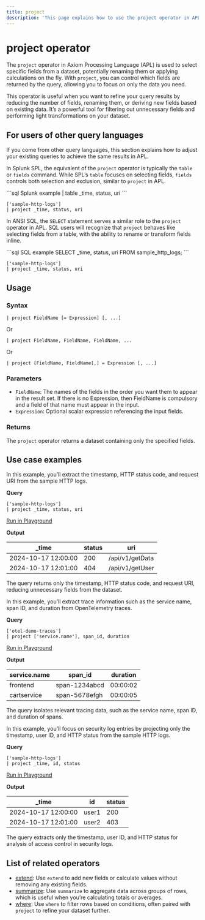 ```yaml
---
title: project
description: 'This page explains how to use the project operator in APL.'
---
```


# project operator

The `project` operator in Axiom Processing Language (APL) is used to select specific fields from a dataset, potentially renaming them or applying calculations on the fly. With `project`, you can control which fields are returned by the query, allowing you to focus on only the data you need.

This operator is useful when you want to refine your query results by reducing the number of fields, renaming them, or deriving new fields based on existing data. It’s a powerful tool for filtering out unnecessary fields and performing light transformations on your dataset.

## For users of other query languages

If you come from other query languages, this section explains how to adjust your existing queries to achieve the same results in APL.

<AccordionGroup>
<Accordion title="Splunk SPL users">

In Splunk SPL, the equivalent of the `project` operator is typically the `table` or `fields` command. While SPL’s `table` focuses on selecting fields, `fields` controls both selection and exclusion, similar to `project` in APL.

<CodeGroup>
```sql Splunk example
| table _time, status, uri
```

```kusto APL equivalent
['sample-http-logs']
| project _time, status, uri
```
</CodeGroup>

</Accordion>
<Accordion title="ANSI SQL users">

In ANSI SQL, the `SELECT` statement serves a similar role to the `project` operator in APL. SQL users will recognize that `project` behaves like selecting fields from a table, with the ability to rename or transform fields inline.

<CodeGroup>
```sql SQL example
SELECT _time, status, uri FROM sample_http_logs;
```

```kusto APL equivalent
['sample-http-logs']
| project _time, status, uri
```
</CodeGroup>

</Accordion>
</AccordionGroup>

## Usage

### Syntax

```kusto
| project FieldName [= Expression] [, ...]
```

Or

```kusto
| project FieldName, FieldName, FieldName, ...
```

Or

```kusto
| project [FieldName, FieldName[,] = Expression [, ...]
```

### Parameters

- `FieldName`: The names of the fields in the order you want them to appear in the result set. If there is no Expression, then FieldName is compulsory and a field of that name must appear in the input.
- `Expression`: Optional scalar expression referencing the input fields.

### Returns

The `project` operator returns a dataset containing only the specified fields.

## Use case examples

<Tabs>
<Tab title="Log analysis">

In this example, you’ll extract the timestamp, HTTP status code, and request URI from the sample HTTP logs.

**Query**

```kusto
['sample-http-logs']
| project _time, status, uri
```

[Run in Playground](https://play.axiom.co/axiom-play-qf1k/explorer?initForm=%7B%22apl%22%3A%22%5B'sample-http-logs'%5D%20%7C%20project%20_time%2C%20status%2C%20uri%22%7D)

**Output**

| _time               | status | uri                |
|---------------------|--------|--------------------|
| 2024-10-17 12:00:00 | 200    | /api/v1/getData     |
| 2024-10-17 12:01:00 | 404    | /api/v1/getUser     |

The query returns only the timestamp, HTTP status code, and request URI, reducing unnecessary fields from the dataset.

</Tab>
<Tab title="OpenTelemetry traces">

In this example, you’ll extract trace information such as the service name, span ID, and duration from OpenTelemetry traces.

**Query**

```kusto
['otel-demo-traces']
| project ['service.name'], span_id, duration
```

[Run in Playground](https://play.axiom.co/axiom-play-qf1k/explorer?initForm=%7B%22apl%22%3A%22%5B'otel-demo-traces'%5D%20%7C%20project%20%5B'service.name'%5D%2C%20span_id%2C%20duration%22%7D)

**Output**

| service.name         | span_id          | duration |
|----------------------|------------------|----------|
| frontend             | span-1234abcd    | 00:00:02 |
| cartservice          | span-5678efgh    | 00:00:05 |

The query isolates relevant tracing data, such as the service name, span ID, and duration of spans.

</Tab>
<Tab title="Security logs">

In this example, you’ll focus on security log entries by projecting only the timestamp, user ID, and HTTP status from the sample HTTP logs.

**Query**

```kusto
['sample-http-logs']
| project _time, id, status
```

[Run in Playground](https://play.axiom.co/axiom-play-qf1k/explorer?initForm=%7B%22apl%22%3A%22%5B'sample-http-logs'%5D%20%7C%20project%20_time%2C%20id%2C%20status%22%7D)

**Output**

| _time               | id    | status |
|---------------------|-------|--------|
| 2024-10-17 12:00:00 | user1 | 200    |
| 2024-10-17 12:01:00 | user2 | 403    |

The query extracts only the timestamp, user ID, and HTTP status for analysis of access control in security logs.

</Tab>
</Tabs>

## List of related operators

- [extend](/apl/tabular-operators/extend-operator): Use `extend` to add new fields or calculate values without removing any existing fields.
- [summarize](/apl/tabular-operators/summarize-operator): Use `summarize` to aggregate data across groups of rows, which is useful when you’re calculating totals or averages.
- [where](/apl/tabular-operators/where-operator): Use `where` to filter rows based on conditions, often paired with `project` to refine your dataset further.